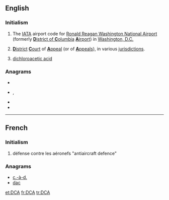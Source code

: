 ==English==
{{wikipedia}}

===Initialism===
{{rfc-header|Initialism}}
{{head|en|initialism}}
# The [[IATA]] airport code for [[w:Ronald Reagan Washington National Airport|Ronald Reagan Washington National Airport]] (formerly [[District of Columbia|'''D'''istrict of '''C'''olumbia]] [[airport|'''A'''irport]]) in [[Washington, D.C.]]
# {{label|en|legal}} [[district|'''D'''istrict]] [[court|'''C'''ourt]] of [[appeal|'''A'''ppeal]] (or of [[appeals|'''A'''ppeals]]), in various [[jurisdiction]]s.
# {{label|en|organic chemistry}} [[dichloroacetic acid]]

===Anagrams===
* {{l|en|ADC}}
* {{l|en|cad}}, {{l|en|CAD}}
* {{l|en|CDA}}
* {{l|en|DAC}}

----

==French==

===Initialism===
{{rfc-header|Initialism}}
{{head|fr|initialism}}
# défense contre les aéronefs "antiaircraft defence"

===Anagrams===
* [[c.-à-d.#French|c.-à-d.]]
* [[dac#French|dac]]

[[et:DCA]]
[[fr:DCA]]
[[tr:DCA]]